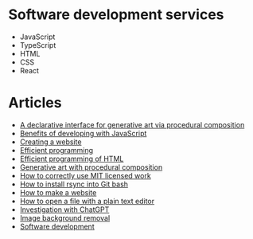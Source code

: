 
# Software development services

- JavaScript
- TypeScript
- HTML
- CSS
- React

<Contact className="mb-3" />

# Articles

- [A declarative interface for generative art via procedural composition](/a-declarative-interface-for-generative-art-via-procedural-composition)
- [Benefits of developing with JavaScript](/benefits-of-developing-with-javascript)
- [Creating a website](/creating-a-website)
- [Efficient programming](/efficient-programming)
- [Efficient programming of HTML](/efficient-programming-of-html)
- [Generative art with procedural composition](/generative-art-with-procedural-composition)
- [How to correctly use MIT licensed work](/how-to-correctly-use-mit-licensed-work)
- [How to install rsync into Git bash](/how-to-install-rsync-into-git-bash)
- [How to make a website](/how-to-make-a-website)
- [How to open a file with a plain text editor](/how-to-open-a-file-with-a-plain-text-editor)
- [Investigation with ChatGPT](/investigation-with-chatgpt)
- [Image background removal](/image-background-removal)
- [Software development](/software-development)
